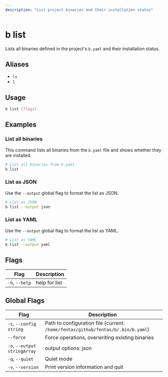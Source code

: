 ```yaml
---
description: "List project binaries and their installation status"
---
```


# b list

Lists all binaries defined in the project's `b.yaml` and their installation status.

## Aliases

- `ls`
- `l`

## Usage

```bash
b list [flags]
```

## Examples

### List all binaries

This command lists all binaries from the `b.yaml` file and shows whether they are installed.

```bash
# List all binaries from b.yaml
b list
```

### List as JSON

Use the `--output` global flag to format the list as JSON.

```bash
# List as JSON
b list --output json
```

### List as YAML

Use the `--output` global flag to format the list as YAML.

```bash
# List as YAML
b list --output yaml
```

## Flags

| Flag         | Description              |
|--------------|--------------------------|
| `-h`, `--help` | help for list            |

## Global Flags

| Flag                 | Description                                                              |
|----------------------|--------------------------------------------------------------------------|
| `-c`, `--config string`  | Path to configuration file (current: `/home/fentas/github/fentas/b/.bin/b.yaml`) |
| `--force`            | Force operations, overwriting existing binaries                          |
| `-o`, `--output stringArray` | output options: json|yaml|format                                     |
| `-q`, `--quiet`      | Quiet mode                                                               |
| `-v`, `--version`    | Print version information and quit                                       |
